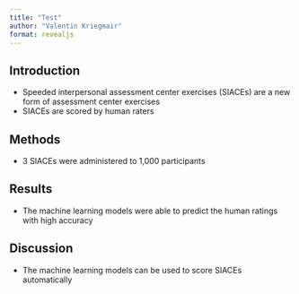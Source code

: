 ```yaml
---
title: "Test"
author: "Valentin Kriegmair"
format: revealjs
---
```


## Introduction
* Speeded interpersonal assessment center exercises (SIACEs) are a new form of assessment center exercises
* SIACEs are scored by human raters

## Methods
* 3 SIACEs were administered to 1,000 participants

## Results
* The machine learning models were able to predict the human ratings with high accuracy

## Discussion
* The machine learning models can be used to score SIACEs automatically